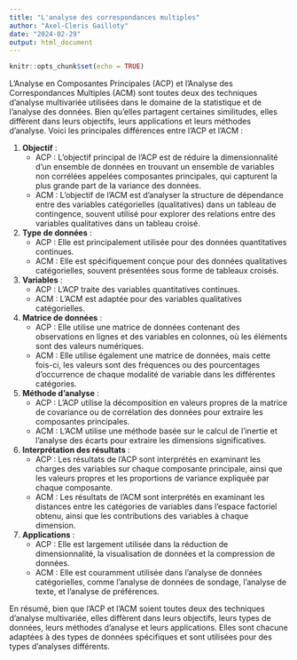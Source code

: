 ```yaml
---
title: "L'analyse des correspondances multiples"
author: "Axel-Cleris Gailloty"
date: "2024-02-29"
output: html_document
---
```


```r
knitr::opts_chunk$set(echo = TRUE)
```

L'Analyse en Composantes Principales (ACP) et l'Analyse des Correspondances Multiples (ACM) sont toutes deux des techniques d'analyse multivariée utilisées dans le domaine de la statistique et de l'analyse des données. Bien qu'elles partagent certaines similitudes, elles diffèrent dans leurs objectifs, leurs applications et leurs méthodes d'analyse. Voici les principales différences entre l'ACP et l'ACM :

1. **Objectif** :
   - ACP : L'objectif principal de l'ACP est de réduire la dimensionnalité d'un ensemble de données en trouvant un ensemble de variables non corrélées appelées composantes principales, qui capturent la plus grande part de la variance des données.
   - ACM : L'objectif de l'ACM est d'analyser la structure de dépendance entre des variables catégorielles (qualitatives) dans un tableau de contingence, souvent utilisé pour explorer des relations entre des variables qualitatives dans un tableau croisé.

2. **Type de données** :
   - ACP : Elle est principalement utilisée pour des données quantitatives continues.
   - ACM : Elle est spécifiquement conçue pour des données qualitatives catégorielles, souvent présentées sous forme de tableaux croisés.

3. **Variables** :
   - ACP : L'ACP traite des variables quantitatives continues.
   - ACM : L'ACM est adaptée pour des variables qualitatives catégorielles.

4. **Matrice de données** :
   - ACP : Elle utilise une matrice de données contenant des observations en lignes et des variables en colonnes, où les éléments sont des valeurs numériques.
   - ACM : Elle utilise également une matrice de données, mais cette fois-ci, les valeurs sont des fréquences ou des pourcentages d'occurrence de chaque modalité de variable dans les différentes catégories.

5. **Méthode d'analyse** :
   - ACP : L'ACP utilise la décomposition en valeurs propres de la matrice de covariance ou de corrélation des données pour extraire les composantes principales.
   - ACM : L'ACM utilise une méthode basée sur le calcul de l'inertie et l'analyse des écarts pour extraire les dimensions significatives.

6. **Interprétation des résultats** :
   - ACP : Les résultats de l'ACP sont interprétés en examinant les charges des variables sur chaque composante principale, ainsi que les valeurs propres et les proportions de variance expliquée par chaque composante.
   - ACM : Les résultats de l'ACM sont interprétés en examinant les distances entre les catégories de variables dans l'espace factoriel obtenu, ainsi que les contributions des variables à chaque dimension.

7. **Applications** :
   - ACP : Elle est largement utilisée dans la réduction de dimensionnalité, la visualisation de données et la compression de données.
   - ACM : Elle est couramment utilisée dans l'analyse de données catégorielles, comme l'analyse de données de sondage, l'analyse de texte, et l'analyse de préférences.

En résumé, bien que l'ACP et l'ACM soient toutes deux des techniques d'analyse multivariée, elles diffèrent dans leurs objectifs, leurs types de données, leurs méthodes d'analyse et leurs applications. Elles sont chacune adaptées à des types de données spécifiques et sont utilisées pour des types d'analyses différents.